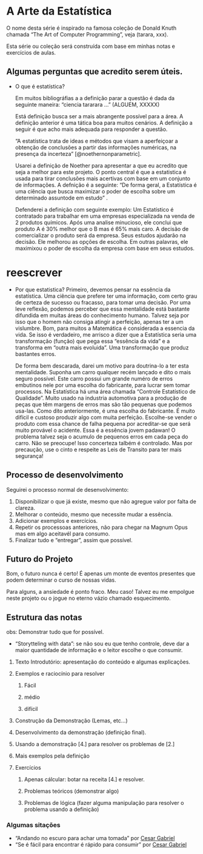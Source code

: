 # A Arte da Estatística
O nome desta série é  inspirado na famosa coleção de Donald Knuth chamada "The Art of Computer Programming", veja (tarara, xxx).

Esta série ou coleção será construída com base em minhas notas e exercícios de aulas.

## Algumas perguntas que acredito serem úteis.


- [O que é estatística?]{.headline-question}

    Em muitos bibliográfias a a definição parar a questão é dada da seguinte maneira:
    ["ciencia tararara ..." (ALGUEM, XXXXX)]{.citation-long}

    Está definição busca ser a mais abrangente possível para a área. A definição anterior é uma tática boa para muitos cenários. A definição a seguir é que acho mais adequada para responder a questão. 

    ["A estatística trata de ideas e métodos que visam a aperfeiçoar a obtenção de conclusões a partir das informações numéricas, na presença da incerteza" [@noethernonparametric].]{.citation-long}

    Usarei a definição de Noether para apresentar a que eu acredito que seja a melhor para este projeto.
    O ponto central é que a estatistica é usada para tirar conclusões mais acertivas com base em um conjunto de informações. 
    A defnição é a seguinte: ["De forma geral, a Estatística é uma ciência que busca maximizar o poder de escolha sobre um determinado assuntode em estudo"]{.citation-short} .

    Defenderei a definição com seguinte exemplo: Um Estatístico é contratado para trabalhar em uma empresas especializada na venda de 2 produtos químicos. Após uma analise minucioso, ele conclui que produto A é 30% melhor que o B mas é 65% mais caro. A decisão de comercializar o produto será da empresa. Seus estudos ajudarão na decisão. Ele melhorou as opções de escolha. Em outras palavras, ele maximixou o poder de escolha da empresa com base em seus estudos.

# reescrever

-  [Por que estatistica?]{.headline-question}
    Primeiro, devemos pensar na essência da estatística. Uma ciência que prefere ter uma informação, com certo grau de certeza de sucesso ou fracasso, para tomar uma decisão. Por uma leve reflexão, podemos perceber que essa mentalidade está bastante difundida em muitas áreas do conhecimento humano. Talvez seja por isso que o homem não consiga atingir a perfeição, apenas ter a um vislumbre. Bom, para muitos a Matemática é considerada a essencia da vida. Se isso é verdadeiro, me arrisco a dizer que a Estatística seria uma transformação (função) que pega essa "essência da vida" e a transforma em "outra mais evoluida". Uma transformação que produz bastantes erros.

    De forma bem descarada, darei um motivo para doutrina-lo a ter esta mentalidade. Suponha um carro qualquer recém lançado e dito o mais seguro possível. Este carro possui um grande numéro de erros embutinos nele por uma escolha do fabricante, para lucrar sem tomar processos. Na Estatística há uma área chamada "Controle Estatístico de Qualidade". Muito usado na industria automotiva para a produção de peças que têm margens de erros mas são tão pequenas que podemos usa-las. Como dito anteriormente, é uma escolha do fabricante. É muito difícil e custoso produzir algo com muita perfeição. Escolhe-se vender o produto com essa chance de falha pequena por acreditar-se que será muito provável o acidente. Essa é a essência jovem padawan! O problema talvez seja o acumulo de pequenos erros em cada peça do carro. Não se preocupe! Isso concerteza talbém é controlado. Mas por precaução, use o cinto e respeite as Leis de Transito para ter mais segurança!

## Processo de desenvolvimento

Seguirei o processo normal de desenvolvimento:

1.  Disponibilizar o que já existe, mesmo que não agregue valor por falta de clareza.
2.  Melhorar o conteúdo, mesmo que necessite mudar a essência.
3.  Adicionar exemplos e exercícios.
4.  Repetir os processoas anteriores, não para chegar na Magnum Opus mas em algo aceitavél para consumo.
5.  Finalizar tudo e "entregar", assim que possível.

## Futuro do Projeto

Bom, o futuro nunca é certo! É apenas um monte de eventos presentes que podem determinar o curso de nossas vidas.

Para alguns, a ansiedade é ponto fraco. Meu caso! Talvez eu me empolgue neste projeto ou o jogue no eterno vázio chamado esquecimento.

## Estrutura das notas

obs: Demonstrar tudo que for possível.

-   "Storytteling with data": se não sou eu que tenho controle, deve dar a maior quantidade de informação e o leitor escolhe o que consumir.

1.  Texto Introdutório: apresentação do conteúdo e algumas explicações.

2.  Exemplos e raciocínio para resolver

    1.  Fácil

    2.  médio

    3.  difícil

3.  Construção da Demonstração (Lemas, etc...)

4.  Desenvolvimento da demonstração (definição final).

5.  Usando a demonstração \[4.\] para resolver os problemas de \[2.\]

6.  Mais exemplos pela definição

7.  Exercícios

    1.  Apenas cálcular: botar na receita \[4.\] e resolver.

    2.  Problemas teóricos (demonstrar algo)

    3.  Problemas de lógica (fazer alguma manipulação para resolver o problema usando a definição)

### Algumas sitações

-   "Andando no escuro para achar uma tomada" por [Cesar Gabriel](https://github.com/cesargabrielphd)
-   "Se é fácil para encontrar é rápido para consumir" por [Cesar Gabriel](https://github.com/cesargabrielphd)

#